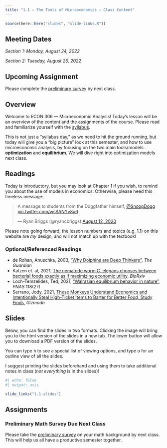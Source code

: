 ```yaml
---
title: "1.1 — The Tools of Microeconomics — Class Content"
---
```


```r
source(here::here("slides", "slide-links.R"))
```

::: {.callout-note appearance=minimal}
# Meeting Dates
*Section 1: Monday, August 24, 2022*

*Section 2: Tuesday, August 25, 2022*
:::

::: callout-warning
# Upcoming Assignment
Please complete the [preliminary survey](/assignments/00-preliminary-survey.qmd) by next class.
:::

## <i class="fas fa-info-circle fa-lg"></i> Overview

<span class="newthought">Welcome</span> to ECON 306 — Microeconomic Analysis! Today's lesson will be an overview of the content and the assignments of the course. Please read and familiarize yourself with the [syllabus](/syllabus). 

This is not just a “syllabus day,” as we need to hit the ground running, but today will give you a “big picture” look at this semester, and how to use microeconomic analysis, by focusing on the two main tools/models: **optimization** and **equilibrium**. We will dive right into optimization models next class.

## <i class="fas fa-book-reader fa-lg"></i> Readings

Today is introductory, but you may look at Chapter 1 if you wish, to remind you about the use of models in economics. Otherwise, please heed this timeless message:

<blockquote class="twitter-tweet"><p lang="en" dir="ltr">A message to students from the Doggfather himself, <a href="https://twitter.com/SnoopDogg?ref_src=twsrc%5Etfw">@SnoopDogg</a> <a href="https://t.co/wsSANYv8u6">pic.twitter.com/wsSANYv8u6</a></p>&mdash; Ryan Briggs (@ryancbriggs) <a href="https://twitter.com/ryancbriggs/status/1293543531496308736?ref_src=twsrc%5Etfw">August 12, 2020</a></blockquote> <script async src="https://platform.twitter.com/widgets.js" charset="utf-8"></script>

Please note going forward, the lesson numbers and topics (e.g. 1.1) on this website are *my* design, and will not match up with the textbook!

### Optional/Referenced Readings

- <i class="fas fa-external-link-square-alt"></i> de Rohan, Anuschka, 2003, [“Why Dolphins are Deep Thinkers”](https://www.theguardian.com/science/2003/jul/03/research.science), *The Guardian*
- <i class="fas fa-external-link-square-alt"></i> Katzen et. al, 2021, [The nematode worm C. elegans chooses between bacterial foods exactly as if maximizing economic utility](https://www.biorxiv.org/content/10.1101/2021.04.25.441352v2), *BioRxiv*
- <i class="fas fa-external-link-square-alt"></i> Loch-Temzelides, Ted, 2021, ["Walrasian equilibrium behavior in nature"](https://www.pnas.org/doi/10.1073/pnas.2020961118), *PNAS* 118(27)
- <i class="fas fa-external-link-square-alt"></i> Serrano, Jody, 2021, [These Monkeys Understand Economics and Intentionally Steal High-Ticket Items to Barter for Better Food, Study Finds](https://gizmodo.com/these-monkeys-understand-economics-and-intentionally-st-1846078932?utm_medium=sharefromsite&utm_source=_facebook), *Gizmodo*

## <i class="fas fa-chalkboard-teacher"></i> Slides

Below, you can find the slides in two formats. Clicking the image will bring you to the html version of the slides in a new tab. The lower button will allow you to download a PDF version of the slides. 

::: callout-tip
You can type <kbd>h</kbd> to see a special list of viewing options, and type <kbd>o</kbd> for an outline view of all the slides.
:::

I suggest printing the slides beforehand and using them to take additional notes in class (*not everything* is in the slides)!

```r
#| echo: false
#| output: asis

slide_links("1.1-slides")
```

## <i class="fas fa-laptop-code"></i> Assignments

### Preliminary Math Survey Due Next Class

Please take the [preliminary survey](/assignment/00-preliminary-survey) on your math background by next class. This will help us all have a productive semester together.
